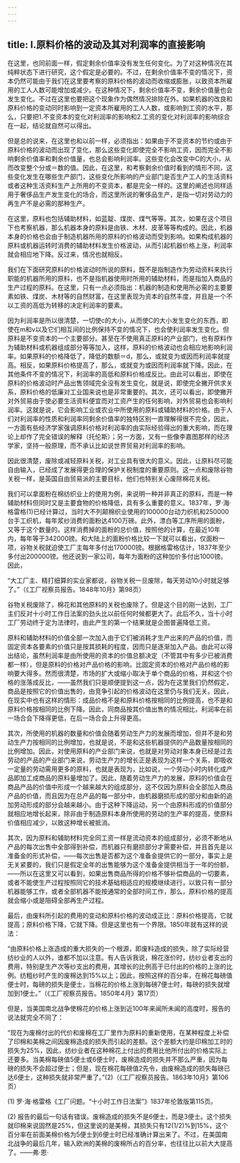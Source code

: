 ```yaml
---
---
---
```

title: Ⅰ.原料价格的波动及其对利润率的直接影响
---




在这里，也同前面一样，假定剩余价值率没有发生任何变化。为了对这种情况在其纯粹状态下进行研究，这个假定是必要的。不过，在剩余价值率不变的情况下，资本仍然可能由于我们在这里要考察的原料价格的波动而收缩或膨胀，以致资本所雇用的工人人数可能增加或减少。在这种情况下，剩余价值率不变，剩余价值量也会发生变化。不过在这里也要把这个现象作为偶然情况排除在外。如果机器的改良和原料价格的变动同时影响到一定资本所雇用的工人人数，或影响到工资的水平，那么，只要把1.不变资本的变化对利润率的影响和2.工资的变化对利润率的影响综合在一起，结论就自然可以得出。

但是总的说来，在这里也和以前一样，必须指出：如果由于不变资本的节约或由于原料价格的波动而出现了变化，那么这些变化即使完全不影响工资，因而完全不影响剩余价值率和剩余价值量，也总会影响利润率。这些变化会改变中C的大小，从而改变整个分或＝数的值。因此，在这里，和考察剩余价值时看到的情形不同，这些变化发生在哪些生产部门，这些变化所影响的产业部门是否生产工人的生活资料或者这种生活资料生产上所用的不变资本，都是完全一样的。这里的阐述也同样适用于奢侈品生产发生变化的场合，而这里所说的奢侈品生产，是指一切对劳动力的再生产不是必需的那种生产。

在这里，原料也包括辅助材料，如蓝靛、煤炭、煤气等等。其次，如果在这个项目下也考察机器，那么机器本身的原料是由铁、木材、皮革等等构成的。因此，机器本身的价格也会由于制造机器所用的原料的价格波动而受到影响。如果构成机器的原料或机器运转时消费的辅助材料发生价格波动，从而引起机器价格上涨，利润率就会相应地下降。反过来，情况也就相反。

我们在下面研究原料的价格波动时所说的原料，既不是指制造作为劳动资料来执行职能的机器所用的原料，也不是指机器使用时所用的辅助材料，而是指加入商品的生产过程的原料。在这里，只有一点必须指出：机器的制造和使用所必需的主要要素如铁、煤炭、木材等的自然财富，在这里表现为资本的自然丰度，并且是一个不以工资的高低为转移的决定利润率的要素。

因为利润率是所以很清楚，一切使c的大小，从而使C的大小发生变化的东西，即使在m和v以及它们相互间的比例保持不变的情况下，也会使利润率发生变化。但原料是不变资本的一个主要部分。甚至在不使用真正原料的产业部门，也有原料作为辅助材料或机器组成部分等等加入，这样，原料的价格波动也会相应地影响利润率。如果原料的价格降低了，降低的数额＝d，那么，或就变为或因而利润率就提高。相反，如果原料价格提高了，那么，或就变为或因而利润率就下降。因此，在其他条件不变的情况下，利润率的高低和原料价格成反比。由此可以看出，即使在原料的价格波动时产品出售领域完全没有发生变化，就是说，即使完全撇开供求关系，原料价格的低廉对工业国来说也是非常重要的。其次，还可以看出，即使撇开对外贸易由于使必要生活资料便宜而对工资产生的任何影响，对外贸易也会影响利润率。这就是说，它会影响工业或农业中所使用的原料或辅助材料的价格。由于人们对利润率的性质和利润率同剩余价值率的独特区别一直理解得很不完全，因此，一方面有些经济学家强调原料价格对利润率的由实际经验得出的重大影响，而在理论上却作了完全错误的解释（托伦斯）；另一方面，又有一些像李嘉图那样的经济学家，坚持一般原理，而不承认比如说世界贸易对利润率的影响。

因此很清楚，废除或减轻原料关税，对工业具有很大的意义。因此，让原料尽可能自由输入，已经成了发展得更合理的保护关税制度的重要原则。这一点和废除谷物关税一样，是英国自由贸易派的主要目标，他们也特别关心废除棉花关税。

我们可以拿面粉在棉纺织业上的使用为例，来说明一种并非真正的原料，而是一种辅助材料但同时又是主要食物的价格降低，具有多么重要的意义。1837年，罗·海·格雷格(1)已经计算过，当时大不列颠棉织业使用的100000台动力织机和250000台手工织机，每年浆纱消费的面粉达4100万磅。此外，漂白等工序所用的面粉，又等于这个数量的。这样消费掉的面粉的总价值，按照他的计算，在最近10年内，每年等于342000镑。和大陆上的面粉价格比较一下就可以看出，仅面粉一项，谷物关税就迫使工厂主每年多付出170000镑。根据格雷格估计，1837年至少多付出200000镑。他还说到一家公司，每年为面粉的这种加价多付出1000镑。因此，

“大工厂主、精打细算的实业家都说，谷物关税一旦废除，每天劳动10小时就足够了。”（《工厂视察员报告。1848年10月》第98页）

谷物关税废除了，棉花和其他原料的关税也废除了。但是这个目的刚一达到，工厂主们反对十小时工作日法案的劲头比以前任何时候都更大了。此后不久，当十小时工厂劳动终于定为法律时，由此产生的第一个结果就是企图普遍降低工资。

原料和辅助材料的价值全部一次加入由于它们被消耗才生产出来的产品的价值，而固定资本各要素的价值只是按其损耗的程度，因而只是逐渐加入产品。由此可以得出结论，虽然利润率是由所使用的资本的价值总额决定（不管其中有多少已被消费都一样），但是原料的价格对产品价格的影响，比固定资本的价格对产品价格的影响要大得多。然而很清楚，市场的扩大或缩小取决于单个商品的价格，并和这个价格的涨落成反比，——虽然我们只是顺便提到这一点，因为在这里我们仍然假定，商品是按照它的价值出售的，由竞争引起的价格波动在这里仍与我们无关。因此，在现实中也有这样的情形：成品价格不是和原料价格按相同的比例提高，也不是和原料价格按相同的比例下降。因此，同商品按其价值出售的情况相比，利润率在前一场合会下降得更低，在后一场合会上升得更高。

其次，所使用的机器的数量和价值会随着劳动生产力的发展而增加，但并不是和劳动生产力按相同的比例增加，也就是说，不是和这些机器提供的产品数量按相同的比例增加。因此，对使用原料的产业部门来说，也就是对劳动对象本身已经是过去劳动的产品的产业部门来说，劳动生产力的增长正是表现为这样一个关系，即吸收一定量的劳动需用更多的原料，也就是表现为，比如说，一个劳动小时内转化成产品即加工成商品的原料量增加了。因此，随着劳动生产力的发展，原料的价值会在商品产品的价值中形成一个越来越大的组成部分，这不仅因为原料会全部加入商品产品的价值，而且因为在总产品的每一部分中，由机器磨损形成的部分和由新的追加劳动形成的部分会越来越小。由于这种下降运动，另一个由原料形成的价值部分就相应地增长起来，除非由于制造原料本身所使用的劳动的生产率的提高，使原料价值相应减少，以致这种增长被抵消。

其次，因为原料和辅助材料完全同工资一样是流动资本的组成部分，必须不断地从产品的每次出售中全部得到补偿，而机器只有磨损部分才需要补偿，并且首先是以准备金的形式补偿，——每次出售是否都为这个准备金提供它的一部分，事实上是无关紧要的，我们只是假定全年的出售能够为这个准备金提供相当于一年的份额，——所以在这里又可以看到，如果出售商品所得的价格不够补偿商品的一切要素，或者不能使生产过程按照同它的技术基础相适应的规模继续进行，以致只有一部分机器能够工作，或者全部机器不能按通常的全部时间工作，那么，原料价格的提高就会缩小或是阻碍全部再生产过程。

最后，由废料所引起的费用的变动和原料价格的波动成正比：原料价格提高，它就提高；原料价格下降，它就下降。但是这里也有一个界限。1850年就有这样的说法：

“由原料价格上涨造成的重大损失的一个根源，即废料造成的损失，除了实际经营纺纱业的人以外，谁都不加以注意。有人告诉我说，棉花涨价时，纺纱业者支出的费用，特别是生产次等纱支出的费用，其增长的比例高于已付出的价格的上涨的比例。纺粗纱时产生的废棉达到15%以上；因此，按照这样的百分率，在棉花每磅值便士时，每磅的损失是便士，当棉花的价格上涨到每磅7便士时，每磅的损失就增加到1便士。”（《工厂视察员报告。1850年4月》第17页）

但是，当美国南北战争使棉花的价格上涨到近100年来闻所未闻的高度时，报告的说法就完全不同了：

“现在为废棉付出的代价和废棉在工厂里作为原料的重新使用，在某种程度上补偿了印棉和美棉之间因废棉造成的损失而引起的差额。这个差额大约是印棉加工时的损失为25%，因此，纺纱业者在这种棉花上付出的费用比他所付出的价格实际上还要多。当美棉每磅值5便士或6便士时，废棉造成的损失并不那么严重，因为每磅的损失不会超过便士；但是，现在棉花每磅值2先令，由废棉造成的损失每磅已达6便士，这种损失就非常严重了。”(2)（《工厂视察员报告。1863年10月》第106页）

(1) 罗·海·格雷格《工厂问题。“十小时工作日法案”》1837年伦敦版第115页。

(2) 报告的最后一句话有错误。废棉造成的损失不是6便士，而是3便士。这个损失就印棉来说固然是25%，但这里说的是美棉，其损失只有12(1/2)%到15%，这个百分率在前面美棉价格为5便士到6便士时已经准确计算出来了。不过，在美国南北战争的最后几年，输入欧洲的美棉的废棉所占的百分率，也往往比以前大大提高了。——弗·恩·